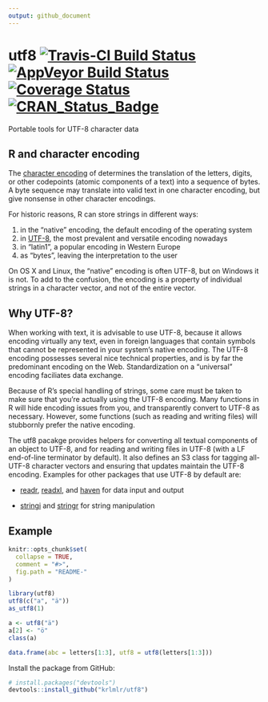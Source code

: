 ```yaml
---
output: github_document
---
```


# utf8 [![Travis-CI Build Status](https://travis-ci.org/krlmlr/utf8.svg?branch=master)](https://travis-ci.org/krlmlr/utf8) [![AppVeyor Build Status](https://ci.appveyor.com/api/projects/status/github/krlmlr/utf8?branch=master&svg=true)](https://ci.appveyor.com/project/krlmlr/utf8) [![Coverage Status](https://img.shields.io/codecov/c/github/krlmlr/utf8/master.svg)](https://codecov.io/github/krlmlr/utf8?branch=master) [![CRAN_Status_Badge](http://www.r-pkg.org/badges/version/utf8)](https://cran.r-project.org/package=utf8)

Portable tools for UTF-8 character data

## R and character encoding

The [character encoding](https://en.wikipedia.org/wiki/Character_encoding) of determines the translation of the letters, digits, or other codepoints (atomic components of a text) into a sequence of bytes. A byte sequence may translate into valid text in one character encoding, but give nonsense in other character encodings.

For historic reasons, R can store strings in different ways:

1. in the "native" encoding, the default encoding of the operating system
1. in [UTF-8](https://en.wikipedia.org/wiki/UTF-8), the most prevalent and versatile encoding nowadays
1. in "latin1", a popular encoding in Western Europe
1. as "bytes", leaving the interpretation to the user

On OS X and Linux, the "native" encoding is often UTF-8, but on Windows it is not. To add to the confusion, the encoding is a property of individual strings in a character vector, and not of the entire vector.

## Why UTF-8?

When working with text, it is advisable to use UTF-8, because it allows encoding virtually any text, even in foreign languages that contain symbols that cannot be represented in your system's native encoding. The UTF-8 encoding possesses several nice technical properties, and is by far the predominant encoding on the Web. Standardization on a "universal" encoding faciliates data exchange.

Because of R's special handling of strings, some care must be taken to make sure that you're actually using the UTF-8 encoding. Many functions in R will hide encoding issues from you, and transparently convert to UTF-8 as necessary. However, some functions (such as reading and writing files) will stubbornly prefer the native encoding.

The utf8 pacakge provides helpers for converting all textual components of an object to UTF-8, and for reading and writing files in UTF-8 (with a LF end-of-line terminator by default). It also defines an S3 class for tagging all-UTF-8 character vectors and ensuring that updates maintain the UTF-8 encoding. Examples for other packages that use UTF-8 by default are:

- [readr](http://readr.tidyverse.org/), [readxl](http://readxl.tidyverse.org/), and [haven](http://haven.tidyverse.org/) for data input and output

- [stringi](https://cran.r-project.org/package=stringi) and [stringr](http://stringr.tidyverse.org/) for string manipulation

## Example

```r
knitr::opts_chunk$set(
  collapse = TRUE,
  comment = "#>",
  fig.path = "README-"
)
```

```r
library(utf8)
utf8(c("a", "ä"))
as_utf8(1)

a <- utf8("ä")
a[2] <- "ö"
class(a)

data.frame(abc = letters[1:3], utf8 = utf8(letters[1:3]))
```

Install the package from GitHub:

```r
# install.packages("devtools")
devtools::install_github("krlmlr/utf8")
```
